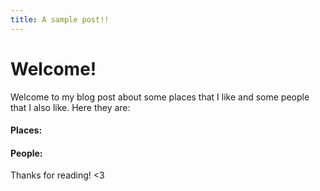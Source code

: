 ```yaml
---
title: A sample post!!
---
```


# Welcome!

Welcome to my blog post about some places that I like and some people that I also like. Here they are:

#### Places:

<place place="content/places/Kasumi.md" name="Kasumi" />

<place name="Princeton, NJ" place="content/places/Princeton.md" />

#### People:

<person firstName="Killua" lastName="Zoldyck" />

<person firstName="FitzChivalry" lastName="Farseer" />

<person firstName="Julian" lastName="Mintz" />

Thanks for reading! \<3
